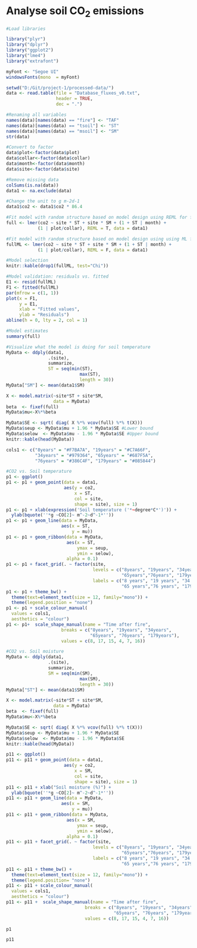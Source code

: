 # Analyse soil CO<sub>2</sub> emissions

```r
#Load libraries

library("plyr")
library("dplyr")
library("ggplot2")
library("lme4")
library("extrafont")

myFont <- "Segoe UI"
windowsFonts(mono  = myFont)
```

```r
setwd("D:/Git/project-1/processed-data/")
data <- read.table(file = "Database_fluxes_v0.txt",
                   header = TRUE,
                   dec = ".")

#Renaming all variables
names(data)[names(data) == "fire"] <- "TAF"
names(data)[names(data) == "tsoil"] <- "ST"
names(data)[names(data) == "msoil"] <- "SM"
str(data)

#Convert to factor
data$plot<-factor(data$plot)
data$collar<-factor(data$collar)
data$month<-factor(data$month)
data$site<-factor(data$site)

#Remove missing data
colSums(is.na(data))
data1 <- na.exclude(data)

#Change the unit to g m-2d-1
data1$co2 <- data1$co2 * 86.4

#Fit model with random structure based on model design using REML for final results
full <- lmer(co2 ~ site * ST + site * SM + (1 + ST | month) +
            (1 | plot/collar), REML = T, data = data1)

#Fit model with random structure based on model design using using ML for model selection and model validation 
fullML <- lmer(co2 ~ site * ST + site * SM + (1 + ST | month) +
            (1 | plot/collar), REML = F, data = data1)

#Model selection
knitr::kable(drop1(fullML, test="Chi"))

#Model validation: residuals vs. fitted
E1 <- resid(fullML)
F1 <- fitted(fullML)
par(mfrow = c(1, 1))
plot(x = F1, 
     y = E1,
     xlab = "Fitted values",
     ylab = "Residuals")
abline(h = 0, lty = 2, col = 1)

#Model estimates
summary(full)

#Visualize what the model is doing for soil temperature
MyData <- ddply(data1, 
                .(site), 
                summarize,
                ST = seq(min(ST), 
                            max(ST),
                            length = 30))
MyData["SM"] <- mean(data1$SM)

X <- model.matrix(~site*ST + site*SM,
                  data = MyData)
beta  <- fixef(full)
MyData$mu<-X%*%beta

MyData$SE <- sqrt( diag( X %*% vcov(full) %*% t(X)))
MyData$seup <- MyData$mu + 1.96 * MyData$SE #Lower bound
MyData$selow  <- MyData$mu - 1.96 * MyData$SE #Upper bound
knitr::kable(head(MyData))

cols1 <- c("8years" = "#F7BA7A", "19years" = "#C7A66F",
           "34years" = "#979364", "65years" = "#687F5A",
           "76years" = "#386C4F", "179years" = "#085844")

#CO2 vs. Soil temperature
p1 <- ggplot()
p1 <- p1 + geom_point(data = data1, 
                      aes(y = co2,
                          x = ST,
                          col = site,
                          shape = site), size = 1)
p1 <- p1 + xlab(expression('Soil temperature ('*~degree*C*')')) +
  ylab(bquote(''*g ~CO[2]~ m^-2~d^-1*''))
p1 <- p1 + geom_line(data = MyData, 
                     aes(x = ST, 
                         y = mu))
p1 <- p1 + geom_ribbon(data = MyData, 
                       aes(x = ST, 
                           ymax = seup, 
                           ymin = selow),
                       alpha = 0.1)
p1 <- p1 + facet_grid(. ~ factor(site,
                                 levels = c("8years", "19years", "34years",
                                            "65years","76years", "179years"),
                                 labels = c("8 years", "19 years", "34 years",
                                            "65 years","76 years", "179 years")))
p1 <- p1 + theme_bw() +
  theme(text=element_text(size = 12, family="mono")) +
  theme(legend.position = "none")
p1 <- p1 + scale_colour_manual(
  values = cols1,
  aesthetics = "colour")
p1 <- p1+  scale_shape_manual(name = "Time after fire",
                     breaks = c("8years", "19years", "34years",
                                "65years", "76years", "179years"),
                     values = c(8, 17, 15, 4, 7, 16))

#CO2 vs. Soil moisture
MyData <- ddply(data1, 
                .(site), 
                summarize,
                SM = seq(min(SM), 
                            max(SM),
                            length = 30))
MyData["ST"] <- mean(data1$SM)

X <- model.matrix(~site*ST + site*SM,
                  data = MyData)
beta  <- fixef(full)
MyData$mu<-X%*%beta

MyData$SE <- sqrt( diag( X %*% vcov(full) %*% t(X)))
MyData$seup <- MyData$mu + 1.96 * MyData$SE
MyData$selow  <- MyData$mu - 1.96 * MyData$SE
knitr::kable(head(MyData))

p11 <- ggplot()
p11 <- p11 + geom_point(data = data1, 
                      aes(y = co2,
                          x = SM,
                          col = site,
                          shape = site), size = 1)
p11 <- p11 + xlab("Soil moisture (%)") +
  ylab(bquote(''*g ~CO[2]~ m^-2~d^-1*''))
p11 <- p11 + geom_line(data = MyData, 
                     aes(x = SM, 
                         y = mu))
p11 <- p11 + geom_ribbon(data = MyData, 
                       aes(x = SM, 
                           ymax = seup, 
                           ymin = selow),
                       alpha = 0.1)
p11 <- p11 + facet_grid(. ~ factor(site,
                                 levels = c("8years", "19years", "34years",
                                            "65years","76years", "179years"),
                                 labels = c("8 years", "19 years", "34 years",
                                            "65 years","76 years", "179 years")))
p11 <- p11 + theme_bw() +
  theme(text=element_text(size = 12, family="mono")) +
  theme(legend.position= "none")
p11 <- p11 + scale_colour_manual(
  values = cols1,
  aesthetics = "colour")
p11 <- p11 +  scale_shape_manual(name = "Time after fire",
                              breaks = c("8years", "19years", "34years",
                                         "65years", "76years", "179years"),
                              values = c(8, 17, 15, 4, 7, 16))
```

```r
p1
```

```r
p11
```








